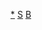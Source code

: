 {{asbox
|image=Pictgram swimming.svg
|category=游泳人物小作品
|name=Template:游泳人物小作品
|subject=与[[游泳]][[:Category:游泳人物小作品|選手]]相关的
}}<noinclude>
[[Category:游泳人物小作品|*]]
[[Category:運動員小作品模板|S]]
[[Category:體育小作品模板|B]]
</noinclude>